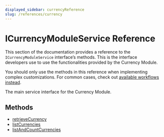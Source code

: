 ```yaml
---
displayed_sidebar: currencyReference
slug: /references/currency
---
```



# ICurrencyModuleService Reference

This section of the documentation provides a reference to the `ICurrencyModuleService` interface’s methods. This is the interface developers use to use the functionalities provided by the Currency Module.

<Note>

You should only use the methods in this reference when implementing complex customizations. For common cases, check out [available workflows instead](/medusa-workflows-reference).

</Note>

The main service interface for the Currency Module.

## Methods

- [retrieveCurrency](../../ICurrencyModuleService/methods/currency.ICurrencyModuleService.retrieveCurrency/page.mdx)
- [listCurrencies](../../ICurrencyModuleService/methods/currency.ICurrencyModuleService.listCurrencies/page.mdx)
- [listAndCountCurrencies](../../ICurrencyModuleService/methods/currency.ICurrencyModuleService.listAndCountCurrencies/page.mdx)
